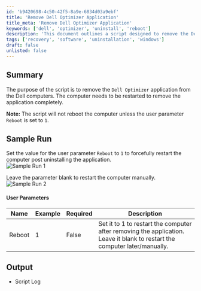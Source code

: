```yaml
---
id: 'b9420698-4c50-42f5-8a9e-6834d03a9ebf'
title: 'Remove Dell Optimizer Application'
title_meta: 'Remove Dell Optimizer Application'
keywords: ['dell', 'optimizer', 'uninstall', 'reboot']
description: 'This document outlines a script designed to remove the Dell Optimizer application from Dell computers. It includes instructions for setting a user parameter to control whether the computer should reboot automatically after the application is uninstalled.'
tags: ['recovery', 'software', 'uninstallation', 'windows']
draft: false
unlisted: false
---
```

## Summary

The purpose of the script is to remove the `Dell Optimizer` application from the Dell computers. The computer needs to be restarted to remove the application completely.  

**Note:** The script will not reboot the computer unless the user parameter `Reboot` is set to `1`.

## Sample Run

Set the value for the user parameter `Reboot` to `1` to forcefully restart the computer post uninstalling the application.  
![Sample Run 1](../../../static/img/SWM---Software-Configuration---Remove-Dell-Optimizer/image_1.png)  

Leave the parameter blank to restart the computer manually.  
![Sample Run 2](../../../static/img/SWM---Software-Configuration---Remove-Dell-Optimizer/image_2.png)  

#### User Parameters

| Name   | Example | Required | Description                                                                                     |
|--------|---------|----------|-------------------------------------------------------------------------------------------------|
| Reboot | 1       | False    | Set it to 1 to restart the computer after removing the application. Leave it blank to restart the computer later/manually. |

## Output

- Script Log













